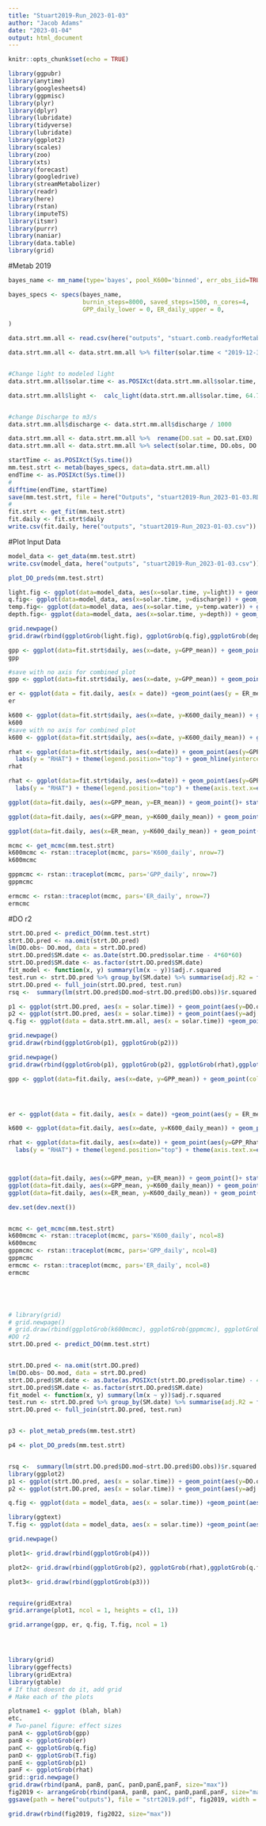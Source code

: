 ```yaml
---
title: "Stuart2019-Run_2023-01-03"
author: "Jacob Adams"
date: "2023-01-04"
output: html_document
---
```


```r
knitr::opts_chunk$set(echo = TRUE)
```
```r
library(ggpubr)
library(anytime)
library(googlesheets4)
library(ggpmisc)
library(plyr)
library(dplyr)
library(lubridate)
library(tidyverse)
library(lubridate)
library(ggplot2)
library(scales)
library(zoo)
library(xts)
library(forecast)
library(googledrive)
library(streamMetabolizer)
library(readr)
library(here)
library(rstan)
library(imputeTS)
library(itsmr)
library(purrr)
library(naniar)
library(data.table)
library(grid)
```

#Metab 2019
```r

bayes_name <- mm_name(type='bayes', pool_K600='binned', err_obs_iid=TRUE, err_proc_iid=TRUE)

bayes_specs <- specs(bayes_name,
                     burnin_steps=8000, saved_steps=1500, n_cores=4,
                     GPP_daily_lower = 0, ER_daily_upper = 0,
                     
)

```

```r

data.strt.mm.all <- read.csv(here("outputs", "stuart.comb.readyforMetab.new.clean.csv"))

data.strt.mm.all <- data.strt.mm.all %>% filter(solar.time < "2019-12-30 04:13:57")


#Change light to modeled light
data.strt.mm.all$solar.time <- as.POSIXct(data.strt.mm.all$solar.time, tz = "UTC")

data.strt.mm.all$light <-  calc_light(data.strt.mm.all$solar.time, 64.7141530797916, -147.053919481172)


#change Discharge to m3/s
data.strt.mm.all$discharge <- data.strt.mm.all$discharge / 1000

data.strt.mm.all <- data.strt.mm.all %>%  rename(DO.sat = DO.sat.EXO)
data.strt.mm.all <- data.strt.mm.all %>% select(solar.time, DO.obs, DO.sat, light, discharge, depth, temp.water)

startTime <- as.POSIXct(Sys.time())
mm.test.strt <- metab(bayes_specs, data=data.strt.mm.all)
endTime <- as.POSIXct(Sys.time())
# 
difftime(endTime, startTime)
save(mm.test.strt, file = here("Outputs", "stuart2019-Run_2023-01-03.RData"))
# 
fit.strt <- get_fit(mm.test.strt)
fit.daily <- fit.strt$daily
write.csv(fit.daily, here("outputs", "stuart2019-Run_2023-01-03.csv"))

```

#Plot Input Data

```r
model_data <- get_data(mm.test.strt)
write.csv(model_data, here("outputs", "stuart2019-Run_2023-01-03.csv"))

plot_DO_preds(mm.test.strt)
```

```r

light.fig <- ggplot(data=model_data, aes(x=solar.time, y=light)) + geom_point(color = "chartreuse4") +theme(text = element_text(size=20))
q.fig<- ggplot(data=model_data, aes(x=solar.time, y=discharge)) + geom_point(color = "darksalmon")+theme(text = element_text(size=20))
temp.fig<- ggplot(data=model_data, aes(x=solar.time, y=temp.water)) + geom_point(color = "turquoise4")+theme(text = element_text(size=20))
depth.fig<- ggplot(data=model_data, aes(x=solar.time, y=depth)) + geom_point(color = "maroon")+theme(text = element_text(size=20))

grid.newpage()
grid.draw(rbind(ggplotGrob(light.fig), ggplotGrob(q.fig),ggplotGrob(depth.fig), ggplotGrob(temp.fig)))

```





```r
gpp <- ggplot(data=fit.strt$daily, aes(x=date, y=GPP_mean)) + geom_point(color = "chartreuse4") + geom_errorbar(aes(ymin=GPP_mean-GPP_sd, ymax=GPP_mean+GPP_sd), width=.2, position=position_dodge(0.05), color = "chartreuse4")
gpp

#save with no axis for combined plot
gpp <- ggplot(data=fit.strt$daily, aes(x=date, y=GPP_mean)) + geom_point(color = "chartreuse4") + geom_errorbar(aes(ymin=GPP_mean-GPP_sd, ymax=GPP_mean+GPP_sd), width=.2, position=position_dodge(0.05), color = "chartreuse4") + theme(axis.text.x=element_blank(), axis.ticks.x=element_blank(), axis.title.x=element_blank() )
```

```r
er <- ggplot(data = fit.daily, aes(x = date)) +geom_point(aes(y = ER_mean), color = "firebrick3") + geom_errorbar(aes(ymin=ER_mean-ER_sd, ymax=ER_mean+ER_sd), width=.2, position=position_dodge(0.05), color = "firebrick3")
er
```

```r
k600 <- ggplot(data=fit.strt$daily, aes(x=date, y=K600_daily_mean)) + geom_point(color = "orange") + geom_errorbar(aes(ymin=K600_daily_mean-K600_daily_sd, ymax=K600_daily_mean+K600_daily_sd), width=.2, position=position_dodge(0.05), color = "orange")
k600
#save with no axis for combined plot
k600 <- ggplot(data=fit.strt$daily, aes(x=date, y=K600_daily_mean)) + geom_point(color = "orange") + geom_errorbar(aes(ymin=K600_daily_mean-K600_daily_sd, ymax=K600_daily_mean+K600_daily_sd), width=.2, position=position_dodge(0.05), color = "orange") + theme(axis.text.x=element_blank(), axis.ticks.x=element_blank(), axis.title.x=element_blank() )
```

```r
rhat <- ggplot(data=fit.strt$daily, aes(x=date)) + geom_point(aes(y=GPP_Rhat, colour = "GPP")) + geom_point(aes(y=as.numeric(ER_Rhat), colour = "ER")) + geom_point(aes(y=K600_daily_Rhat, colour = "K600")) +
  labs(y = "RHAT") + theme(legend.position="top") + geom_hline(yintercept=1.01, color = "dark blue")+ geom_hline(yintercept=1.1, color = "dark red", linetype = "dashed")
rhat

rhat <- ggplot(data=fit.strt$daily, aes(x=date)) + geom_point(aes(y=GPP_Rhat, colour = "GPP")) + geom_point(aes(y=as.numeric(ER_Rhat), colour = "ER")) + geom_point(aes(y=K600_daily_Rhat, colour = "K600")) +
  labs(y = "RHAT") + theme(legend.position="top") + theme(axis.text.x=element_blank(), axis.ticks.x=element_blank(), axis.title.x=element_blank() )+ geom_hline(yintercept=1.01, color = "dark blue")+ geom_hline(yintercept=1.1, color = "dark red", linetype = "dashed")
```

```r
ggplot(data=fit.daily, aes(x=GPP_mean, y=ER_mean)) + geom_point()+ stat_poly_line() + stat_poly_eq() 
```

```r
ggplot(data=fit.daily, aes(x=GPP_mean, y=K600_daily_mean)) + geom_point()+ stat_poly_line() + stat_poly_eq() 
```

```r
ggplot(data=fit.daily, aes(x=ER_mean, y=K600_daily_mean)) + geom_point()+ stat_poly_line() + stat_poly_eq()
```

```r
mcmc <- get_mcmc(mm.test.strt)
k600mcmc <- rstan::traceplot(mcmc, pars='K600_daily', nrow=7)
k600mcmc
```


```r
gppmcmc <- rstan::traceplot(mcmc, pars='GPP_daily', nrow=7)
gppmcmc
```

```r
ermcmc <- rstan::traceplot(mcmc, pars='ER_daily', nrow=7)
ermcmc
```


#DO r2

```r
strt.DO.pred <- predict_DO(mm.test.strt)
strt.DO.pred <- na.omit(strt.DO.pred)
lm(DO.obs~ DO.mod, data = strt.DO.pred)
strt.DO.pred$SM.date <- as.Date(strt.DO.pred$solar.time - 4*60*60)
strt.DO.pred$SM.date <- as.factor(strt.DO.pred$SM.date)
fit_model <- function(x, y) summary(lm(x ~ y))$adj.r.squared
test.run <- strt.DO.pred %>% group_by(SM.date) %>% summarise(adj.R2 = fit_model(DO.obs,DO.mod))
strt.DO.pred <- full_join(strt.DO.pred, test.run)
rsq <-  summary(lm(strt.DO.pred$DO.mod~strt.DO.pred$DO.obs))$r.squared

p1 <- ggplot(strt.DO.pred, aes(x = solar.time)) + geom_point(aes(y=DO.obs, colour = "Observed DO"), color = "darkcyan") + geom_line(aes(y = DO.mod, colour= "Modeled DO"), color = "blue4") + theme(axis.text.x=element_blank(), axis.ticks.x=element_blank(), axis.title.x=element_blank() ) + labs(colour="Green", y = "DO (mg/L)") +  theme(legend.position="none") + ggtitle("Observed (points) and Modeled (lines)")
p2 <- ggplot(strt.DO.pred, aes(x = solar.time)) + geom_point(aes(y=adj.R2))
q.fig <- ggplot(data = data.strt.mm.all, aes(x = solar.time)) +geom_point(aes(y=discharge))

grid.newpage()
grid.draw(rbind(ggplotGrob(p1), ggplotGrob(p2)))
```             

```r
grid.newpage()
grid.draw(rbind(ggplotGrob(p1), ggplotGrob(p2), ggplotGrob(rhat),ggplotGrob(q.fig), ggplotGrob(k600),ggplotGrob(gpp), ggplotGrob(er)))

```


```r


gpp <- ggplot(data=fit.daily, aes(x=date, y=GPP_mean)) + geom_point(color = "chartreuse4") + geom_errorbar(aes(ymin=GPP_mean-GPP_sd, ymax=GPP_mean+GPP_sd), width=.2, position=position_dodge(0.05), color = "chartreuse4") + theme(axis.text.x=element_blank(), axis.ticks.x=element_blank(), axis.title.x=element_blank() )+ labs(y = expression(paste("GPP (g ", O[2] ," ", m^2, d^-1, ")")))+ theme(panel.grid.major = element_blank(), panel.grid.minor = element_blank(), panel.background = element_blank())+ theme(panel.border = element_rect(colour = "black", fill=NA, size=2))+theme( axis.title.y = element_text(size = 20))+theme(axis.text.y=element_text(size=20))+ ggtitle("2019")+theme(plot.title = element_text(hjust = 0.5))+theme(plot.title = element_text(size = 40, face = "bold")) +ylim(0, max(fit.daily$GPP_mean))




er <- ggplot(data = fit.daily, aes(x = date)) +geom_point(aes(y = ER_mean), color = "firebrick3") + geom_errorbar(aes(ymin=ER_mean-ER_sd, ymax=ER_mean+ER_sd), width=.2, position=position_dodge(0.05), color = "firebrick3")+ theme(axis.text.x=element_blank(), axis.ticks.x=element_blank(), axis.title.x=element_blank() )+ labs(y = expression(paste("ER (g ", O[2] ," ", m^2, d^-1, ")")))+ theme(panel.grid.major = element_blank(), panel.grid.minor = element_blank(), panel.background = element_blank())+ theme(panel.border = element_rect(colour = "black", fill=NA, size=2))+theme(axis.text.y=element_text(size=20))+theme( axis.title.y = element_text(size = 20)) +ylim(min(fit.daily$ER_daily_mean), 0)

k600 <- ggplot(data=fit.daily, aes(x=date, y=K600_daily_mean)) + geom_point(color = "orange") + geom_errorbar(aes(ymin=K600_daily_mean-K600_daily_sd, ymax=K600_daily_mean+K600_daily_sd), width=.2, position=position_dodge(0.05), color = "orange") + theme(axis.text.x=element_blank(), axis.ticks.x=element_blank(), axis.title.x=element_blank() )

rhat <- ggplot(data=fit.daily, aes(x=date)) + geom_point(aes(y=GPP_Rhat, colour = "GPP")) + geom_point(aes(y=as.numeric(ER_Rhat), colour = "ER")) + geom_point(aes(y=K600_daily_Rhat, colour = "K600")) +
  labs(y = "RHAT") + theme(legend.position="top") + theme(axis.text.x=element_blank(), axis.ticks.x=element_blank(), axis.title.x=element_blank() )+ geom_hline(yintercept=1.01, color = "dark blue")+ geom_hline(yintercept=1.1, color = "dark red", linetype = "dashed")+ theme(panel.grid.major = element_blank(), panel.grid.minor = element_blank(), panel.background = element_blank())+ theme(panel.border = element_rect(colour = "black", fill=NA, size=2))+theme(axis.text.y=element_text(size=20))+theme(axis.text.x=element_text(size=20))+theme( axis.title.y = element_text(size = 20))



ggplot(data=fit.daily, aes(x=GPP_mean, y=ER_mean)) + geom_point()+ stat_poly_line() + stat_poly_eq()
ggplot(data=fit.daily, aes(x=GPP_mean, y=K600_daily_mean)) + geom_point()+ stat_poly_line() + stat_poly_eq()
ggplot(data=fit.daily, aes(x=ER_mean, y=K600_daily_mean)) + geom_point()+ stat_poly_line() + stat_poly_eq(size = 10)+ ggtitle("2019")+labs(x = expression(paste("ER (g ", O[2] ," ", m^2, d^-1, ")")))+ labs(y = expression(paste("K600 (g ", O[2] ," ", m^2, d^-1, ")")))+ theme(panel.grid.major = element_blank(), panel.grid.minor = element_blank(), panel.background = element_blank())+ theme(panel.border = element_rect(colour = "black", fill=NA, size=2))+theme(axis.text.y=element_text(size=20))+theme( axis.title.y = element_text(size = 20))+theme(axis.text.x=element_text(size=20))+theme( axis.title.x = element_text(size = 20)) +theme(plot.title = element_text(hjust = 0.5))+theme(plot.title = element_text(size = 40, face = "bold"))

dev.set(dev.next())


mcmc <- get_mcmc(mm.test.strt)
k600mcmc <- rstan::traceplot(mcmc, pars='K600_daily', ncol=8)
k600mcmc
gppmcmc <- rstan::traceplot(mcmc, pars='GPP_daily', ncol=8)
gppmcmc
ermcmc <- rstan::traceplot(mcmc, pars='ER_daily', ncol=8)
ermcmc





# library(grid)
# grid.newpage()
# grid.draw(rbind(ggplotGrob(k600mcmc), ggplotGrob(gppmcmc), ggplotGrob(ermcmc)))
#DO r2
strt.DO.pred <- predict_DO(mm.test.strt)


strt.DO.pred <- na.omit(strt.DO.pred)
lm(DO.obs~ DO.mod, data = strt.DO.pred)
strt.DO.pred$SM.date <- as.Date(as.POSIXct(strt.DO.pred$solar.time) - 4*60*60)
strt.DO.pred$SM.date <- as.factor(strt.DO.pred$SM.date)
fit_model <- function(x, y) summary(lm(x ~ y))$adj.r.squared
test.run <- strt.DO.pred %>% group_by(SM.date) %>% summarise(adj.R2 = fit_model(DO.obs,DO.mod))
strt.DO.pred <- full_join(strt.DO.pred, test.run)


p3 <- plot_metab_preds(mm.test.strt)

p4 <- plot_DO_preds(mm.test.strt)


rsq <-  summary(lm(strt.DO.pred$DO.mod~strt.DO.pred$DO.obs))$r.squared
library(ggplot2)
p1 <- ggplot(strt.DO.pred, aes(x = solar.time)) + geom_point(aes(y=DO.obs, colour = "Observed DO"), color = "darkcyan") + geom_line(aes(y = DO.mod, colour= "Modeled DO"), color = "blue4") + theme(axis.text.x=element_blank(), axis.ticks.x=element_blank(), axis.title.x=element_blank() ) + labs(colour="Green", y = "DO (mg/L)") +  theme(legend.position="none") + ggtitle("Observed (points) and Modeled (lines)")+ theme(panel.grid.major = element_blank(), panel.grid.minor = element_blank(), panel.background = element_blank())+ theme(panel.border = element_rect(colour = "black", fill=NA, size=2))+theme(axis.text.y=element_text(size=20))+theme(axis.text.x=element_text(size=20))+theme( axis.title.y = element_text(size = 20))
p2 <- ggplot(strt.DO.pred, aes(x = solar.time)) + geom_point(aes(y=adj.R2))

q.fig <- ggplot(data = model_data, aes(x = solar.time)) +geom_point(aes(y=discharge), color = "sienna4", size=0.4)+ theme(axis.text.x=element_blank(), axis.ticks.x=element_blank(), axis.title.x=element_blank() )+ labs(y = expression(paste("Discharge ( ", m^3, s^-1, ")")))+ theme(panel.grid.major = element_blank(), panel.grid.minor = element_blank(), panel.background = element_blank())+ theme(panel.border = element_rect(colour = "black", fill=NA, size=2))+theme( axis.title.y = element_text(size = 20))+theme(axis.text.y=element_text(size=20))+ylim(0, max(model_data$discharge))

library(ggtext)
T.fig <- ggplot(data = model_data, aes(x = solar.time)) +geom_point(aes(y=temp.water), color = "slateblue4", size=0.4)+ theme(axis.title.x=element_blank() )+ labs(y = "Temperature (°C)")+ theme(panel.grid.major = element_blank(), panel.grid.minor = element_blank(), panel.background = element_blank())+ theme(panel.border = element_rect(colour = "black", fill=NA, size=2))+theme(axis.text.y=element_text(size=20))+theme(axis.text.x=element_text(size=20))+theme( axis.title.y = element_text(size = 20))+ylim(-0.004, 20)

grid.newpage()

plot1<- grid.draw(rbind(ggplotGrob(p4)))

plot2<- grid.draw(rbind(ggplotGrob(p2), ggplotGrob(rhat),ggplotGrob(q.fig), ggplotGrob(k600)))

plot3<- grid.draw(rbind(ggplotGrob(p3)))


require(gridExtra)
grid.arrange(plot1, ncol = 1, heights = c(1, 1))

grid.arrange(gpp, er, q.fig, T.fig, ncol = 1)




library(grid)
library(ggeffects)
library(gridExtra)
library(gtable)
# If that doesnt do it, add grid
# Make each of the plots

plotname1 <- ggplot (blah, blah)
etc.
# Two-panel figure: effect sizes
panA <- ggplotGrob(gpp)
panB <- ggplotGrob(er)
panC <- ggplotGrob(q.fig)
panD <- ggplotGrob(T.fig)
panE <- ggplotGrob(p1)
panF <- ggplotGrob(rhat)
grid::grid.newpage()
grid.draw(rbind(panA, panB, panC, panD,panE,panF, size="max"))
fig2019 <- arrangeGrob(rbind(panA, panB, panC, panD,panE,panF, size="max"))
ggsave(path = here("outputs"), file = "strt2019.pdf", fig2019, width = 12, height = 16, units = "in")

grid.draw(rbind(fig2019, fig2022, size="max"))




```